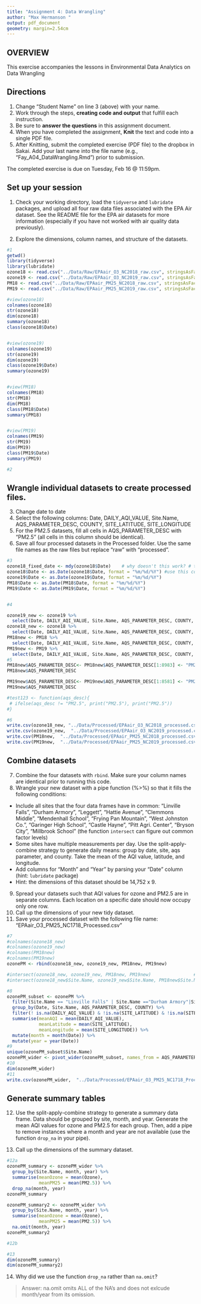 ```yaml
---
title: "Assignment 4: Data Wrangling"
author: "Max Hermanson "
output: pdf_document
geometry: margin=2.54cm
---
```


## OVERVIEW

This exercise accompanies the lessons in Environmental Data Analytics on Data Wrangling 

## Directions
1. Change "Student Name" on line 3 (above) with your name.
2. Work through the steps, **creating code and output** that fulfill each instruction.
3. Be sure to **answer the questions** in this assignment document.
4. When you have completed the assignment, **Knit** the text and code into a single PDF file.
5. After Knitting, submit the completed exercise (PDF file) to the dropbox in Sakai. Add your last name into the file name (e.g., "Fay_A04_DataWrangling.Rmd") prior to submission.

The completed exercise is due on Tuesday, Feb 16 @ 11:59pm.

## Set up your session 
1. Check your working directory, load the `tidyverse` and `lubridate` packages, and upload all four raw data files associated with the EPA Air dataset. See the README file for the EPA air datasets for more information (especially if you have not worked with air quality data previously). 

2. Explore the dimensions, column names, and structure of the datasets. 

```r
#1
getwd()
library(tidyverse)
library(lubridate)
ozone18 <- read.csv("../Data/Raw/EPAair_O3_NC2018_raw.csv", stringsAsFactors = TRUE)
ozone19 <- read.csv("../Data/Raw/EPAair_O3_NC2019_raw.csv", stringsAsFactors = TRUE)
PM18 <- read.csv("../Data/Raw/EPAair_PM25_NC2018_raw.csv", stringsAsFactors = TRUE)
PM19 <- read.csv("../Data/Raw/EPAair_PM25_NC2019_raw.csv", stringsAsFactors = TRUE)

#view(ozone18)
colnames(ozone18)
str(ozone18)
dim(ozone18)
summary(ozone18)
class(ozone18$Date)


#view(ozone19)
colnames(ozone19)
str(ozone19)
dim(ozone19)
class(ozone19$Date)
summary(ozone19)


#view(PM18)
colnames(PM18)
str(PM18)
dim(PM18)
class(PM18$Date)
summary(PM18)


#view(PM19)
colnames(PM19)
str(PM19)
dim(PM19)
class(PM19$Date)
summary(PM19)

#2
```

## Wrangle individual datasets to create processed files.
3. Change date to date
4. Select the following columns: Date, DAILY_AQI_VALUE, Site.Name, AQS_PARAMETER_DESC, COUNTY, SITE_LATITUDE, SITE_LONGITUDE
5. For the PM2.5 datasets, fill all cells in AQS_PARAMETER_DESC with "PM2.5" (all cells in this column should be identical).
6. Save all four processed datasets in the Processed folder. Use the same file names as the raw files but replace "raw" with "processed".

```r
#3
ozone18_fixed_date <- mdy(ozone18$Date)    # why doesn't this work? # this line not part of homework solution 
ozone18$Date <- as.Date(ozone18$Date, format = "%m/%d/%Y") #use this code 
ozone19$Date <- as.Date(ozone19$Date, format = "%m/%d/%Y")
PM18$Date <- as.Date(PM18$Date, format = "%m/%d/%Y")
PM19$Date <- as.Date(PM19$Date, format = "%m/%d/%Y")


#4

ozone19_new <- ozone19 %>% 
  select(Date, DAILY_AQI_VALUE, Site.Name, AQS_PARAMETER_DESC, COUNTY, SITE_LATITUDE, SITE_LONGITUDE)
ozone18_new <- ozone18 %>% 
  select(Date, DAILY_AQI_VALUE, Site.Name, AQS_PARAMETER_DESC, COUNTY, SITE_LATITUDE, SITE_LONGITUDE)
PM18new <- PM18 %>% 
  select(Date, DAILY_AQI_VALUE, Site.Name, AQS_PARAMETER_DESC, COUNTY, SITE_LATITUDE, SITE_LONGITUDE) 
PM19new <- PM19 %>% 
  select(Date, DAILY_AQI_VALUE, Site.Name, AQS_PARAMETER_DESC, COUNTY, SITE_LATITUDE, SITE_LONGITUDE) 
#5
PM18new$AQS_PARAMETER_DESC<- PM18new$AQS_PARAMETER_DESC[1:8983] <- "PM2.5"
PM18new$AQS_PARAMETER_DESC

PM19new$AQS_PARAMETER_DESC<- PM19new$AQS_PARAMETER_DESC[1:8581] <- "PM2.5"
PM19new$AQS_PARAMETER_DESC

#test123 <- function(aqs_desc){
 # ifelse(aqs_desc != "PM2.5", print("PM2.5"), print("PM2.5"))
#}

#6 
write.csv(ozone18_new, "../Data/Processed/EPAair_O3_NC2018_processed.csv")
write.csv(ozone19_new,  "../Data/Processed/EPAair_O3_NC2019_processed.csv")
write.csv(PM18new,  "../Data/Processed/EPAair_PM25_NC2018_processed.csv")
write.csv(PM19new,  "../Data/Processed/EPAair_PM25_NC2019_processed.csv")


```


## Combine datasets
7. Combine the four datasets with `rbind`. Make sure your column names are identical prior to running this code. 
8. Wrangle your new dataset with a pipe function (%>%) so that it fills the following conditions: 

* Include all sites that the four data frames have in common: "Linville Falls", "Durham Armory", "Leggett", "Hattie Avenue", "Clemmons Middle", "Mendenhall School", "Frying Pan Mountain", "West Johnston Co.", "Garinger High School", "Castle Hayne", "Pitt Agri. Center", "Bryson City", "Millbrook School" (the function `intersect` can figure out common factor levels)
* Some sites have multiple measurements per day. Use the split-apply-combine strategy to generate daily means: group by date, site, aqs parameter, and county. Take the mean of the AQI value, latitude, and longitude.
* Add columns for "Month" and "Year" by parsing your "Date" column (hint: `lubridate` package)
* Hint: the dimensions of this dataset should be 14,752 x 9.

9. Spread your datasets such that AQI values for ozone and PM2.5 are in separate columns. Each location on a specific date should now occupy only one row.
10. Call up the dimensions of your new tidy dataset.
11. Save your processed dataset with the following file name: "EPAair_O3_PM25_NC1718_Processed.csv"

```r
#7
#colnames(ozone18_new)
#colnames(ozone19_new)
#colnames(PM18new)
#colnames(PM19new)
ozonePM <- rbind(ozone18_new, ozone19_new, PM18new, PM19new)

#intersect(ozone18_new, ozone19_new, PM18new, PM19new)                # could not tell if we were supposed to use intersect, or if it was recommended.         
#intersect(ozone18_new$Site.Name, ozone19_new$Site.Name, PM18new$Site.Name, PM19new$Site.Name)        # does not work.... 

#8
ozonePM_subset <- ozonePM %>% 
  filter(Site.Name == "Linville Falls" | Site.Name =="Durham Armory"|Site.Name == "Leggett"| Site.Name =="Hattie Avenue"|Site.Name == "Clemmons Middle"| Site.Name =="Mendenhall School"| Site.Name =="Frying Pan Mountain"| Site.Name =="West Johnston Co."| Site.Name =="Garinger High School"|Site.Name =="Castle Hayne"|Site.Name == "Pitt Agri. Center"|Site.Name == "Bryson City"| Site.Name =="Millbrook School" ) %>% 
  group_by(Date, Site.Name, AQS_PARAMETER_DESC, COUNTY) %>% 
  filter(! is.na(DAILY_AQI_VALUE) & !is.na(SITE_LATITUDE) & !is.na(SITE_LONGITUDE)) %>% 
  summarise(meanAQI = mean(DAILY_AQI_VALUE),
            meanLatitude = mean(SITE_LATITUDE),
            meanLongitude = mean(SITE_LONGITUDE)) %>% 
  mutate(month = month(Date)) %>% 
  mutate(year = year(Date))
#9
unique(ozonePM_subset$Site.Name)
ozonePM_wider <- pivot_wider(ozonePM_subset, names_from = AQS_PARAMETER_DESC, values_from = meanAQI)
#10
dim(ozonePM_wider)
#11
write.csv(ozonePM_wider,  "../Data/Processed/EPAair_O3_PM25_NC1718_Processed.csv")
```


## Generate summary tables
12. Use the split-apply-combine strategy to generate a summary data frame. Data should be grouped by site, month, and year. Generate the mean AQI values for ozone and PM2.5 for each group. Then, add a pipe to remove instances where a month and year are not available (use the function `drop_na` in your pipe). 

13. Call up the dimensions of the summary dataset.

```r
#12a
ozonePM_summary <- ozonePM_wider %>%
  group_by(Site.Name, month, year) %>% 
  summarise(meanOzone = mean(Ozone),
            meanPM25 = mean(PM2.5)) %>% 
  drop_na(month, year)
ozonePM_summary

ozonePM_summary2 <- ozonePM_wider %>%
  group_by(Site.Name, month, year) %>% 
  summarise(meanOzone = mean(Ozone),
            meanPM25 = mean(PM2.5)) %>% 
  na.omit(month, year)
ozonePM_summary2

#12b

#13
dim(ozonePM_summary)
dim(ozonePM_summary2)
```

14. Why did we use the function `drop_na` rather than `na.omit`?

> Answer: na.omit omits ALL of the NA's and does not exlcude month/year from its omission. 
